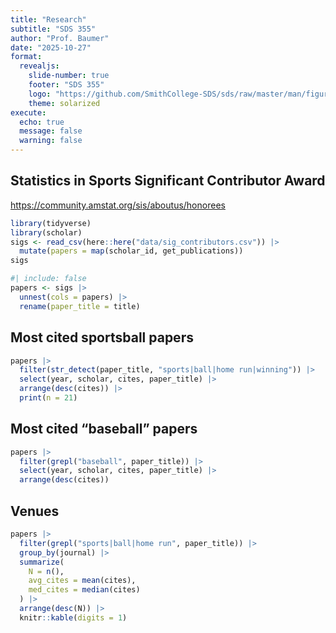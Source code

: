 ```yaml
---
title: "Research"
subtitle: "SDS 355"
author: "Prof. Baumer" 
date: "2025-10-27"
format: 
  revealjs:
    slide-number: true
    footer: "SDS 355"
    logo: "https://github.com/SmithCollege-SDS/sds/raw/master/man/figures/logo.png"
    theme: solarized
execute: 
  echo: true
  message: false
  warning: false
---
```


## Statistics in Sports Significant Contributor Award

::: footer
<https://community.amstat.org/sis/aboutus/honorees>
:::

```r
library(tidyverse)
library(scholar)
sigs <- read_csv(here::here("data/sig_contributors.csv")) |>
  mutate(papers = map(scholar_id, get_publications)) 
sigs
```

```r
#| include: false
papers <- sigs |>
  unnest(cols = papers) |>
  rename(paper_title = title)
```

## Most cited sportsball papers

```r
papers |>
  filter(str_detect(paper_title, "sports|ball|home run|winning")) |>
  select(year, scholar, cites, paper_title) |>
  arrange(desc(cites)) |>
  print(n = 21)
```

## Most cited "baseball" papers

```r
papers |>
  filter(grepl("baseball", paper_title)) |>
  select(year, scholar, cites, paper_title) |>
  arrange(desc(cites))
```

## Venues

```r
papers |>
  filter(grepl("sports|ball|home run", paper_title)) |>
  group_by(journal) |>
  summarize(
    N = n(), 
    avg_cites = mean(cites), 
    med_cites = median(cites)
  ) |>
  arrange(desc(N)) |>
  knitr::kable(digits = 1)
```
